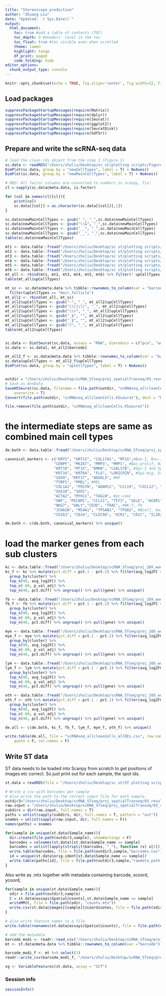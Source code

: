 ```yaml
---
title: "Stereoscope prediction"
author: "Zhuang Liu"
date: "Updated: `r Sys.Date()`"
output: 
  html_document:
    toc: true #add a table of contents (TOC)
    toc_depth: 3 #headers' level in the toc
    toc_float: true #toc visible even when scrolled
    theme: lumen
    highlight: tango
    df_print: paged
    code_folding: hide
editor_options: 
  chunk_output_type: console
---
```


```r
knitr::opts_chunk$set(echo = TRUE, fig.align='center', fig.width=12, fig.height = 7, warning=FALSE, message=FALSE)
```

## Load packages
```r
suppressPackageStartupMessages(require(Matrix))
suppressPackageStartupMessages(require(dplyr))
suppressPackageStartupMessages(require(Seurat))
suppressPackageStartupMessages(require(ggplot2))
suppressPackageStartupMessages(require(SeuratDisk))
suppressPackageStartupMessages(require(hdf5r))
```

## Prepare and write the scRNA-seq data
```r
# load the clean rds object from the step 1 (Figure 1)
sc.data <- readRDS("/Users/zhuliu/Desktop/sc st/plotting scripts/Figure 1/allcombined_wounds_newAnnotation.rds")
DimPlot(sc.data, group.by = "newCellTypes", label = T) + NoAxes()
DimPlot(sc.data, group.by = "newMainCellTypes", label = T) + NoAxes()
```

```r
# OBS! All factor columns are converted to numbers in scanpy, fix!
cl = sapply(sc.data@meta.data, is.factor)

for (col in names(cl)[cl]){
    print(col)
    sc.data[[col]] = as.character(sc.data[[col]][,1])
}

sc.data$newMainCellTypes <- gsub(" ", "_",sc.data$newMainCellTypes)
sc.data$newMainCellTypes <- gsub("\\&", "_",sc.data$newMainCellTypes)
sc.data$newMainCellTypes <- gsub("__", "_",sc.data$newMainCellTypes)
sc.data$newMainCellTypes <- gsub("__", "_",sc.data$newMainCellTypes)
table(sc.data$newMainCellTypes)

mt1 <- data.table::fread("/Users/zhuliu/Desktop/sc st/plotting scripts/newsubCluster_annotation/MEL_Schwann.txt") %>% setNames(c("barcode", "upCellTypes"))
mt2 <- data.table::fread("/Users/zhuliu/Desktop/sc st/plotting scripts/newsubCluster_annotation/newFibroblast_metadata.txt")
mt3 <- data.table::fread("/Users/zhuliu/Desktop/sc st/plotting scripts/newsubCluster_annotation/newKeratinocyte_metadata.txt")
mt4 <- data.table::fread("/Users/zhuliu/Desktop/sc st/plotting scripts/newsubCluster_annotation/newMyeloid_metadata.txt")
mt5 <- data.table::fread("/Users/zhuliu/Desktop/sc st/plotting scripts/newsubCluster_annotation/newOther_metadata.txt")
mt6 <- data.table::fread("/Users/zhuliu/Desktop/sc st/plotting scripts/newsubCluster_annotation/newLymphoid_metadata.txt")
mt_all <- rbind(mt1, mt2, mt3, mt4, mt5, mt6) %>% filter(! upCellTypes %in% c("Apoptotic", "Cycling"))
table(mt_all$upCellTypes)

mt_sc <- sc.data@meta.data %>% tibble::rownames_to_column(var = "barcode") %>% select(1,25) %>% setNames(c("barcode", "upCellTypes")) %>% 
  filter(upCellTypes == "Hair_follicle")
mt_all2 <- rbind(mt_all, mt_sc)
mt_all2$upCellTypes <- gsub("-", "_", mt_all2$upCellTypes)
mt_all2$upCellTypes <- gsub("\\(|\\)", "_", mt_all2$upCellTypes)
mt_all2$upCellTypes <- gsub("\\+", "_", mt_all2$upCellTypes)
mt_all2$upCellTypes <- gsub("_$", "", mt_all2$upCellTypes)
mt_all2$upCellTypes <- gsub("_$", "", mt_all2$upCellTypes)
mt_all2$upCellTypes <- gsub("/", "_", mt_all2$upCellTypes)
table(mt_all2$upCellTypes)


sc.data <- DietSeurat(sc.data, assays = "RNA", dimreducs = c("pca", "umap"))
sc.data <- sc.data[, mt_all2$barcode]

mt_all2_f <- sc.data@meta.data %>% tibble::rownames_to_column(var = "barcode") %>% left_join(., mt_all2)
sc.data$upCellTypes <- mt_all2_f$upCellTypes
DimPlot(sc.data, group.by = "upCellTypes", label = T) + NoAxes()


outdir = "/Users/zhuliu/Desktop/scRNA_STseq/proj_spatialTranseq/03_results/deconvolution/cell2location_1118_allsubCT"
# Save as AnnData
SaveH5Seurat(sc.data, filename = file.path(outdir, "scRNAseq_allcleanCells.h5seurat"),
    overwrite = T)
Convert(file.path(outdir, "scRNAseq_allcleanCells.h5seurat"), dest = "h5ad", overwrite = T)

file.remove(file.path(outdir, "scRNAseq_allcleanCells.h5seurat"))
```


# the intermediate steps are same as combined main cell types
```r
de.both <- data.table::fread("/Users/zhuliu/Desktop/scRNA_STseq/proj_spatialTranseq/03_results/deconvolution/cell2location_1118_9combCT/scRNAseq_9combCT_allDEs.csv") %>% pull(Gene)

canonical_markers <- c("KRT5", "KRT15", "COL17A1", "MT1G",#Bas-I, Bas-II
                      "CENPF", "MKI67", "MMP3", "MMP1", #Bas-prolif, Bas-mig
                      "KRT10", "MT1X", "DMKN", "LGALS7B", #Spi-I and Spi-II
                      "KRT16", "KRT6A", "FLG", "LORICRIN", #Spi-mig, Gra-I
                      "SOX9", "KRT17", "ADGRL3", #HF
                      "TYRP1", "PMEL", #MEL
                      "COL1A1", "POSTN", "ADAM12", "CCL19", "CXCL12", "PTGDS", "INHBA", #FB-I to IV
                      "SOX10", "SOX2",
                      "ACTA2", "MYH11", "TAGLN", #pc-vsmc
                      "VWF", "PECAM1", "CCL21", "TFF3", "SELE", "ACKR1", #LE, VE
                      "NKG7", "GNLY","CD3D", "TRAC", #NK-T, Th
                      "JCHAIN", "MS4A1", "TPSAB1", "TPSB2", #Bcell, mast-cell
                      "CD163", "CD14", "CLEC9A", "XCR1", "CD1C", "IL1R2", "LAMP3", "FSCN1","CD207", "CD1A")

de.both <- c(de.both, canonical_markers) %>% unique()
```

# load the marker genes from each sub clusters
```r
kc <- data.table::fread("/Users/zhuliu/Desktop/scRNA_STseq/proj_10X_woundhealing/03_results/01-Seurat-PreAnalysis/02_Seurat_BatchCorrection/s2_Seurat_subKeratinocytes/00-s2_markergenes_KC_subclusters.txt")
kc_f <- kc %>% mutate(pct.diff = pct.1 - pct.2) %>% filter(avg_log2FC > 0.5) %>% 
  group_by(cluster) %>%
  top_n(90, avg_log2FC) %>% 
  top_n(-60, p_val_adj) %>%
  top_n(40, pct.diff) %>% ungroup() %>% pull(gene) %>% unique()

fb <- data.table::fread("/Users/zhuliu/Desktop/scRNA_STseq/proj_10X_woundhealing/03_results/01-Seurat-PreAnalysis/02_Seurat_BatchCorrection/s3_Seurat_subFibroblasts/s1_clean_fibroblast_mg_res05.txt")
fb_f <- fb %>% mutate(pct.diff = pct.1 - pct.2) %>% filter(avg_log2FC > 0.5) %>% 
  group_by(cluster) %>%
  top_n(90, avg_log2FC) %>% 
  top_n(-60, p_val_adj) %>%
  top_n(40, pct.diff) %>% ungroup() %>% pull(gene) %>% unique()

mye <- data.table::fread("/Users/zhuliu/Desktop/scRNA_STseq/proj_10X_woundhealing/03_results/01-Seurat-PreAnalysis/02_Seurat_BatchCorrection/s4_Seurat_subImmu_MyeloidCells/s1_clean_immu_myeloid_mg_res0.5.txt")
mye_f <- mye %>% mutate(pct.diff = pct.1 - pct.2) %>% filter(avg_log2FC > 0.5) %>% 
  group_by(cluster) %>%
  top_n(90, avg_log2FC) %>% 
  top_n(-60, p_val_adj) %>%
  top_n(40, pct.diff) %>% ungroup() %>% pull(gene) %>% unique()

lym <- data.table::fread("/Users/zhuliu/Desktop/scRNA_STseq/proj_10X_woundhealing/03_results/01-Seurat-PreAnalysis/02_Seurat_BatchCorrection/s5_Seurat_subImmu_LymphoidCells/s1_clean_immu_lymphoid_mg_res0.5.txt")
lym_f <- lym %>% mutate(pct.diff = pct.1 - pct.2) %>% filter(avg_log2FC > 0.5) %>% 
  group_by(cluster) %>%
  top_n(90, avg_log2FC) %>% 
  top_n(-60, p_val_adj) %>%
  top_n(40, pct.diff) %>% ungroup() %>% pull(gene) %>% unique()

oth <- data.table::fread("/Users/zhuliu/Desktop/scRNA_STseq/proj_10X_woundhealing/03_results/01-Seurat-PreAnalysis/02_Seurat_BatchCorrection/s6_7_Seurat_allOthers/s1_clean_othercell_mg_res0.5.txt")
oth_f <- oth %>% mutate(pct.diff = pct.1 - pct.2) %>% filter(avg_log2FC > 0.5) %>% 
  group_by(cluster) %>%
  top_n(90, avg_log2FC) %>% 
  top_n(-60, p_val_adj) %>%
  top_n(40, pct.diff) %>% ungroup() %>% pull(gene) %>% unique()

de.all <- c(de.both, kc_f, fb_f, lym_f, mye_f, oth_f) %>% unique()

write.table(de.all, file = "scRNAseq_allcleanCells_allDEs.csv", row.names = F,
    quote = F, col.names = F)
```


## Write ST data
ST data needs to be loaded into Scanpy from scratch to get positions of images etc correct. So just print out for each sample, the spot ids.

```r
st.data = readRDS(file = "/Users/zhuliu/Desktop/sc st/ST plotting scripts/Seurat_STseq_integrate_update.rds")

# Write a csv with barcodes per sample
# Also write the path to the correct input file for each sample.
outdir3="/Users/zhuliu/Desktop/scRNA_STseq/proj_spatialTranseq/03_results/deconvolution/cell2location_1118_9combCT/inputs"
raw.input = "/Users/zhuliu/Desktop/scRNA_STseq/proj_spatialTranseq/03_results/00-spacerange_counts"
subdirs = dir(raw.input, full.names = T)
paths = unlist(sapply(subdirs, dir, full.names = T, pattern = "out"))
snames = unlist(sapply(raw.input, dir, full.names = F))
names(paths) = snames

for(sample in unique(st.data$Sample_name)){
  dir.create(file.path(outdir3,sample), showWarnings = F)
  barcodes = colnames(st.data)[st.data$Sample_name == sample]
  barcodes = unlist(lapply(strsplit(barcodes, "_"), function (x) x[3]))
  write.table(barcodes, file = file.path(outdir3,sample,"barcodes.csv"), row.names = F, quote = F, col.names = F)
  id = unique(st.data$orig.ident[st.data$Sample_name == sample])
  write.table(paths[id], file = file.path(outdir3,sample,"rawdata_path.csv"), row.names = F, quote = F, col.names = F)
}
```

Also write as .mtx together with metadata containing barcode, xcoord, ycoord, 

```r
for(sample in unique(st.data$Sample_name)){
  odir = file.path(outdir3,sample)
  C = st.data@assays$Spatial@counts[,st.data$Sample_name == sample]
  writeMM(C, file = file.path(odir, "counts.mtx"))
  write.csv(st.data@images[[sample]]@coordinates, file = file.path(odir,"coordinates.csv"))
}

# also write feature names to a file
write.table(rownames(st.data@assays$Spatial@counts), file = file.path(outdir3, "st_features.csv"), row.names = F, col.names = F)
```

```r
# add the metadata
barcode_modi <- readr::read_csv("/Users/zhuliu/Desktop/scRNA_STseq/proj_spatialTranseq/03_results/deconvolution/cell2location_1118_9combCT/inputs/sc_readvisium_barcode_ori.csv")
mt <- st.data@meta.data %>% tibble::rownames_to_column(var ="barcode")

barcode_modi_f <- mt %>% select(1)
readr::write_csv(barcode_modi_f, "/Users/zhuliu/Desktop/scRNA_STseq/proj_spatialTranseq/03_results/deconvolution/cell2location_1118_9combCT/inputs/st_metadata.csv")

vg <- VariableFeatures(st.data, assay = "SCT")
```

### Session info
```r
sessionInfo()
```


